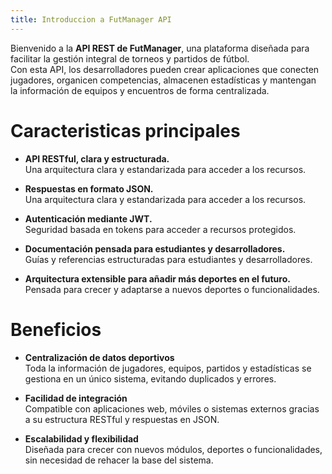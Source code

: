 ```yaml
---
title: Introduccion a FutManager API
---
```


Bienvenido a la **API REST de FutManager**, una plataforma diseñada para facilitar la gestión integral de torneos y partidos de fútbol.  
Con esta API, los desarrolladores pueden crear aplicaciones que conecten jugadores, organicen competencias, almacenen estadísticas y mantengan la información de equipos y encuentros de forma centralizada.

# Caracteristicas principales

* **API **RESTful**, clara y estructurada.**  
   Una arquitectura clara y estandarizada para acceder a los recursos.  

* **Respuestas en formato **JSON**.**  
   Una arquitectura clara y estandarizada para acceder a los recursos.  

* **Autenticación mediante **JWT**.**  
   Seguridad basada en tokens para acceder a recursos protegidos.

* **Documentación pensada para estudiantes y desarrolladores.**  
   Guías y referencias estructuradas para estudiantes y desarrolladores.

* **Arquitectura extensible para añadir más deportes en el futuro.**  
   Pensada para crecer y adaptarse a nuevos deportes o funcionalidades.


# Beneficios

* **Centralización de datos deportivos**  
   Toda la información de jugadores, equipos, partidos y estadísticas se gestiona en un único sistema, evitando duplicados y errores.

* **Facilidad de integración**  
   Compatible con aplicaciones web, móviles o sistemas externos gracias a su estructura RESTful y respuestas en JSON.

* **Escalabilidad y flexibilidad**  
   Diseñada para crecer con nuevos módulos, deportes o funcionalidades, sin necesidad de rehacer la base del sistema.

  
